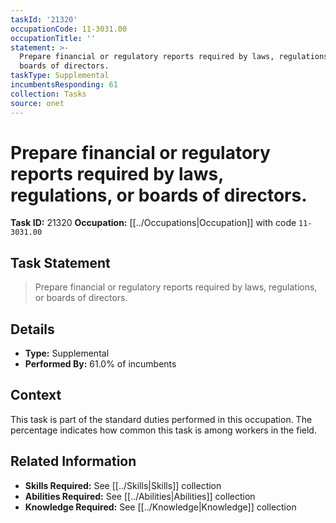 ```yaml
---
taskId: '21320'
occupationCode: 11-3031.00
occupationTitle: ''
statement: >-
  Prepare financial or regulatory reports required by laws, regulations, or
  boards of directors.
taskType: Supplemental
incumbentsResponding: 61
collection: Tasks
source: onet
---
```

# Prepare financial or regulatory reports required by laws, regulations, or boards of directors.

**Task ID:** 21320
**Occupation:** [[../Occupations|Occupation]] with code `11-3031.00`

## Task Statement

> Prepare financial or regulatory reports required by laws, regulations, or boards of directors.

## Details

- **Type:** Supplemental
- **Performed By:** 61.0% of incumbents

## Context

This task is part of the standard duties performed in this occupation. The percentage indicates how common this task is among workers in the field.

## Related Information

- **Skills Required:** See [[../Skills|Skills]] collection
- **Abilities Required:** See [[../Abilities|Abilities]] collection
- **Knowledge Required:** See [[../Knowledge|Knowledge]] collection
